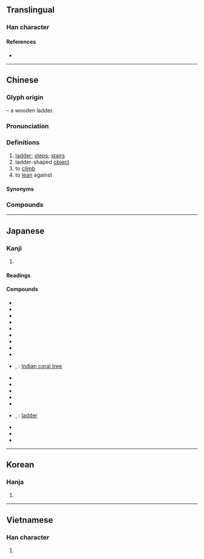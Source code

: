 {{character info/new}}
==Translingual==

===Han character===
{{Han char|rn=75|rad=木|as=07|sn=11|four=48927|canj=DCNH|ids=⿰木弟}}

====References====
* {{Han ref|kx=0531.020|dkj=14881|dj=0919.030|hdz=21220.020|uh=68AF|ud=26799|bh=B1E8|bd=45544}}

----

==Chinese==
{{zh-forms}}

===Glyph origin===
{{Han etym}}
{{Han compound|木|t1=wood, tree|弟|ls=psc|c1=s|c2=p}} – a wooden ladder.

===Pronunciation===
{{zh-pron
|m=tī
|c=tai1
|h=pfs=thôi
|mn=thui/the
|mn_note=thui - vernacular; the - literary
|mn-t=tui1
|mc=y
|oc=y
|ma=
|cat=n,v
}}

===Definitions===
{{zh-hanzi}}

# [[ladder]]; [[steps]]; [[stairs]] {{zh-mw|c:條|c:堂}}
# ladder-shaped [[object]]
# to [[climb]]
# to [[lean]] against

====Synonyms====
{{zh-dial|梯子}}

===Compounds===
{{zh-der|人梯|去梯言|回旋梯|天梯|太平梯|安全梯|扶梯|抽梯子|拔短梯|搭梯子|摺梯|木拐梯子|梯凳|梯媒|梯子|梯山|梯山航海|梯己|梯形|梯恩梯|梯桄|梯橋|梯次|梯氣|梯河|梯田|梯級|梯航|梯衝|梯隊|樓梯|氣壓梯度|滑梯|滑稽突梯|登梯|登雲梯|盤梯|禍梯|突梯|突梯滑稽|第三梯隊|等腰梯形|緪梯|繩梯|翻梯子|胡梯|航海梯山|舷梯|軟梯|鉤梯|階梯|雲梯|雲梯車|電扶梯|電梯|飛梯|魚梯}}

----

==Japanese==

===Kanji===
{{ja-kanji|grade=|rs=木07}}

# {{defn|lang=ja|sort=木07}}

====Readings====
{{ja-readings|goon=[[たい]] (tai)|kanon=[[てい]] (tei)|kun=[[はしご]] (hashigo)}}

====Compounds====
{{der-top|Compounds}}
* {{ja-r|雲梯|うんてい}}
* {{ja-r|階梯|かいてい}}
* {{ja-r|魚梯|ぎょてい}}
* {{ja-r|雲の梯|くも の かけはし}}
* {{ja-r|舷梯|げんてい}}
* {{ja-r|古言梯|こげんてい}}
* {{ja-r|索梯|さくてい}}
* {{ja-r|桟梯|さんてい}}
* {{ja-r|梯形|ていけい}}
* {{ja-r|梯梧|でいご}}, {{ja-r|梯姑|でいご}}: [[Indian coral tree]]
* {{ja-r|梯尺|ていしゃく}}
* {{ja-r|梯状|ていじょう}}
* {{ja-r|梯陣|ていじん}}
* {{ja-r|梯隊|ていたい}}
* {{ja-r|梯団|ていだん}}
* {{ja-r|梯子|はしご}}, {{ja-r|梯子|ていし}}: [[ladder]]
* {{ja-r|梯立て|はしたて}}
* {{ja-r|梯の子|はし の こ}}
* {{ja-r|磐梯山|^ばんだいさん}}
{{der-bottom}}

----

==Korean==

===Hanja===
{{ko-hanja|hangeul=제|eumhun=|rv=je|mr=che|y=cey}}

# {{defn|lang=ko|sort=木07}}

----

==Vietnamese==

===Han character===
{{vi-hantu|[[thê]]|rs=木07}}

# {{defn|lang=vi|sort=木07}}
